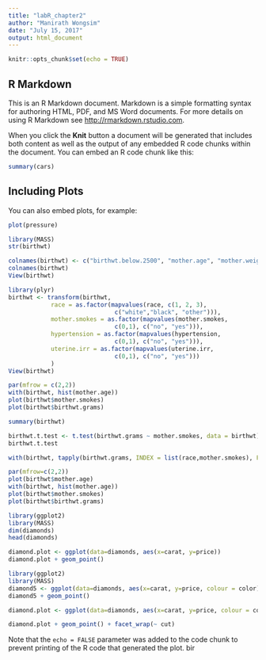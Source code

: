 ```yaml
---
title: "labR_chapter2"
author: "Manirath Wongsim"
date: "July 15, 2017"
output: html_document
---
```


```r
knitr::opts_chunk$set(echo = TRUE)
```

## R Markdown

This is an R Markdown document. Markdown is a simple formatting syntax for authoring HTML, PDF, and MS Word documents. For more details on using R Markdown see <http://rmarkdown.rstudio.com>.

When you click the **Knit** button a document will be generated that includes both content as well as the output of any embedded R code chunks within the document. You can embed an R code chunk like this:

```r
summary(cars)
```

## Including Plots

You can also embed plots, for example:

```r
plot(pressure)
```

```r
library(MASS)
str(birthwt)
```

```r
colnames(birthwt) <- c("birthwt.below.2500", "mother.age", "mother.weight", "race", "mother.smokes", "previous.prem.labor", "hypertension", "uterine.irr","physician.visits", "birthwt.grams")
colnames(birthwt)
View(birthwt)
```

```r
library(plyr)
birthwt <- transform(birthwt, 
            race = as.factor(mapvalues(race, c(1, 2, 3), 
                              c("white","black", "other"))),
            mother.smokes = as.factor(mapvalues(mother.smokes, 
                              c(0,1), c("no", "yes"))),
            hypertension = as.factor(mapvalues(hypertension, 
                              c(0,1), c("no", "yes"))),
            uterine.irr = as.factor(mapvalues(uterine.irr, 
                              c(0,1), c("no", "yes")))
            )
View(birthwt)
```

```r
par(mfrow = c(2,2))
with(birthwt, hist(mother.age))
plot(birthwt$mother.smokes)
plot(birthwt$birthwt.grams)
```



```r
summary(birthwt)
```

```r
birthwt.t.test <- t.test(birthwt.grams ~ mother.smokes, data = birthwt)
birthwt.t.test
```


```r
with(birthwt, tapply(birthwt.grams, INDEX = list(race,mother.smokes), FUN = mean))
```

```r
par(mfrow=c(2,2))
plot(birthwt$mother.age)
with(birthwt, hist(mother.age))
plot(birthwt$mother.smokes)
plot(birthwt$birthwt.grams)
```

```r
library(ggplot2)
library(MASS)
dim(diamonds)
head(diamonds)
```

```r
diamond.plot <- ggplot(data=diamonds, aes(x=carat, y=price))
diamond.plot + geom_point()
```

```r
library(ggplot2)
library(MASS)
diamond5 <- ggplot(data=diamonds, aes(x=carat, y=price, colour = color))
diamond5 + geom_point()
```

```r
diamond.plot <- ggplot(data=diamonds, aes(x=carat, y=price, colour = color))

diamond.plot + geom_point() + facet_wrap(~ cut)
```

Note that the `echo = FALSE` parameter was added to the code chunk to prevent printing of the R code that generated the plot.
bir